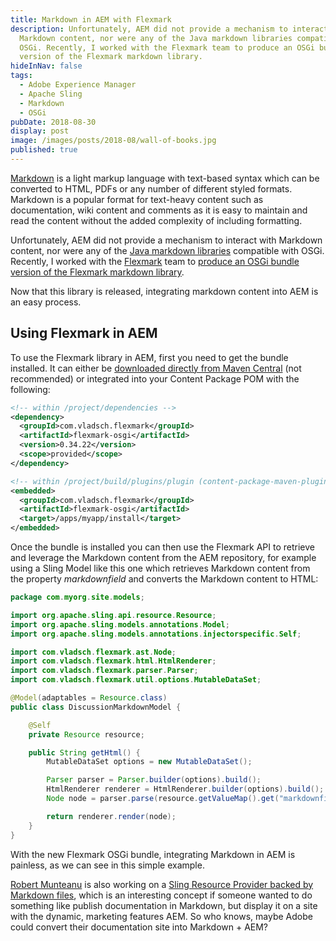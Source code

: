 ```yaml
---
title: Markdown in AEM with Flexmark
description: Unfortunately, AEM did not provide a mechanism to interact with
  Markdown content, nor were any of the Java markdown libraries compatible with
  OSGi. Recently, I worked with the Flexmark team to produce an OSGi bundle
  version of the Flexmark markdown library.
hideInNav: false
tags:
  - Adobe Experience Manager
  - Apache Sling
  - Markdown
  - OSGi
pubDate: 2018-08-30
display: post
image: /images/posts/2018-08/wall-of-books.jpg
published: true
---
```


  
[Markdown](https://daringfireball.net/projects/markdown/syntax) is a light markup language with text-based syntax which can be converted to HTML, PDFs or any number of different styled formats. Markdown is a popular format for text-heavy content such as documentation, wiki content and comments as it is easy to maintain and read the content without the added complexity of including formatting.

 Unfortunately, AEM did not provide a mechanism to interact with Markdown content, nor were any of the [Java markdown libraries](https://www.w3.org/community/markdown/wiki/MarkdownImplementations) compatible with OSGi. Recently, I worked with the [Flexmark](https://github.com/vsch/flexmark-java) team to [produce an OSGi bundle version of the Flexmark markdown library](https://github.com/vsch/flexmark-java/pull/261).

Now that this library is released, integrating markdown content into AEM is an easy process.

  
## Using Flexmark in AEM

  
To use the Flexmark library in AEM, first you need to get the bundle installed. It can either be [downloaded directly from Maven Central](https://search.maven.org/search?q=a:flexmark-osgi) (not recommended) or integrated into your Content Package POM with the following:

  

```xml
<!-- within /project/dependencies -->
<dependency>
  <groupId>com.vladsch.flexmark</groupId>
  <artifactId>flexmark-osgi</artifactId>
  <version>0.34.22</version>
  <scope>provided</scope>
</dependency>

<!-- within /project/build/plugins/plugin (content-package-maven-plugin) -->
<embedded>
  <groupId>com.vladsch.flexmark</groupId>
  <artifactId>flexmark-osgi</artifactId>
  <target>/apps/myapp/install</target>
</embedded>
```

  
Once the bundle is installed you can then use the Flexmark API to retrieve and leverage the Markdown content from the AEM repository, for example using a Sling Model like this one which retrieves Markdown content from the property _markdownfield_ and converts the Markdown content to HTML:

  

```java
package com.myorg.site.models;

import org.apache.sling.api.resource.Resource;
import org.apache.sling.models.annotations.Model;
import org.apache.sling.models.annotations.injectorspecific.Self;

import com.vladsch.flexmark.ast.Node;
import com.vladsch.flexmark.html.HtmlRenderer;
import com.vladsch.flexmark.parser.Parser;
import com.vladsch.flexmark.util.options.MutableDataSet;

@Model(adaptables = Resource.class)
public class DiscussionMarkdownModel {

	@Self
	private Resource resource;

	public String getHtml() {
		MutableDataSet options = new MutableDataSet();

		Parser parser = Parser.builder(options).build();
		HtmlRenderer renderer = HtmlRenderer.builder(options).build();
		Node node = parser.parse(resource.getValueMap().get("markdownfield", String.class));

		return renderer.render(node);
	}
}

```

  
With the new Flexmark OSGi bundle, integrating Markdown in AEM is painless, as we can see in this simple example.

[Robert Munteanu](https://twitter.com/rombert) is also working on a [Sling Resource Provider backed by Markdown files](https://github.com/apache/sling-whiteboard/tree/master/mdresourceprovider), which is an interesting concept if someone wanted to do something like publish documentation in Markdown, but display it on a site with the dynamic, marketing features AEM. So who knows, maybe Adobe could convert their documentation site into Markdown + AEM?  

  
